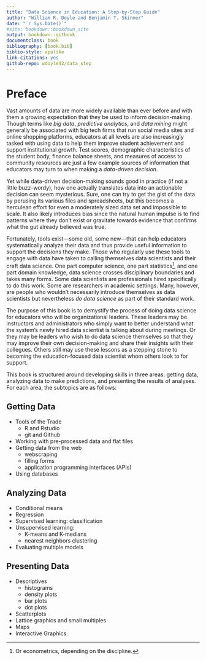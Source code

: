 ```yaml
--- 
title: "Data Science in Education: A Step-by-Step Guide"
author: "William R. Doyle and Benjamin T. Skinner"
date: "`r Sys.Date()`"
#site: bookdown::bookdown_site
output: bookdown::gitbook
documentclass: book
bibliography: [book.bib]
biblio-style: apalike
link-citations: yes
github-repo: wdoyle42/data_step
---
```


# Preface {-}

Vast amounts of data are more widely available than ever before and
with them a growing expectation that they be used to inform
decision-making. Though terms like _big data_, _predictive analytics_,
and _data mining_ might generally be associated with big tech firms
that run social media sites and online shopping platforms, educators
at all levels are also increasingly tasked with using data to help
them improve student achievement and support institutional
growth. Test scores, demographic characteristics of the student body,
finance balance sheets, and measures of access to community resources
are just a few example sources of information that educators may turn
to when making a _data-driven decision_.

Yet while data-driven decision-making sounds good in practice (if not
a little buzz-wordy), how one actually translates data into an
actionable decision can seem mysterious. Sure, one can try to get the
gist of the data by perusing its various files and spreadsheets, but
this becomes a herculean effort for even a moderately sized data set
and impossible to scale. It also likely introduces bias since the
natural human impulse is to find patterns where they don't exist or
gravitate towards evidence that confirms what the gut already believed
was true.

Fortunately, tools exist---some old, some new---that can help
educators systematically analyze their data and thus provide useful
information to support the decisions they make. Those who regularly
use these tools to engage with data have taken to calling themselves
data scientists and their craft data science. One part computer
science, one part statistics^[Or econometrics, depending on the
discipline.], and one part domain knowledge, data science crosses
disciplinary boundaries and takes many forms. Some data scientists are
professionals hired specifically to do this work. Some are researchers
in academic settings. Many, however, are people who wouldn't
necessarily introduce themselves as data scientists but nevertheless
_do data science_ as part of their standard work.

The purpose of this book is to demystify the process of doing data
science for educators who will be organizational leaders. These
leaders may be instructors and administrators who simply want to
better understand what the system's newly hired data scientist is
talking about during meetings. Or they may be leaders who wish to do
data science themselves so that they may improve their own
decision-making and share their insights with their collegues. Others
still may use these lessons as a stepping stone to becoming the
education-focused data scientist whom others look to for support.

This book is structured around developing skills in three areas:
getting data, analyzing data to make predictions, and presenting the
results of analyses. For each area, the subtopics are as follows:

Getting Data 
------------
* Tools of the Trade
    - R and Rstudio
    - git and Github
* Working with pre-processed data and flat files
* Getting data from the web
    - webscraping
    - filling forms
    - application programming interfaces (APIs)
* Using databases

Analyzing Data
--------------
* Conditional means
* Regression
* Supervised learning: classification
* Unsupervised learning:
    - K-means and K-medians
    - nearest neighbors clustering
* Evaluating multiple models

Presenting Data
---------------
* Descriptives
    - histograms
    - density plots
    - bar plots
    - dot plots
* Scatterplots
* Lattice graphics and small multiples
* Maps
* Interactive Graphics


